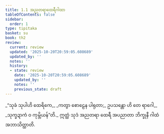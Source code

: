 ```yaml
---
title: 1.1 အညတရာထေရီဂါထာ
tableOfContents: false
sidebar:
  order: 1
type: tipitaka
basket: su
book: th2
review:
  current: review
  updated: '2025-10-20T20:59:05.608689'
  updated_by: ''
  notes: ''
  history:
  - state: review
    date: '2025-10-20T20:59:05.608689'
    updated_by: ''
    notes: ''
    previous_state: draft
---
```



<DynamicBreadcrumb />


<ReviewStatus review={frontmatter.review} showDetails={true} />

<HypothesisAnnotation frontmatter={frontmatter} />

<Division number="1" book="th2" e="ch" v="19" p="377">

<Paragraph number="2" type="verses" book="th2">
_“သုခံ သုပါဟိ ထေရိကေ,_  
_ကတွာ စောဠေန ပါရုတာ;_  
ဥပသန္တော ဟိ တေ ရာဂေါ,_  
_သုက္ခဍာကံ ဝ ကုမ္ဘိယန်”တိ._  

</Paragraph>

<Paragraph number="3" book="th2">
ဣတ္ထံ သုဒံ အညတရာ ထေရီ အပညာတာ ဘိက္ခုနီ ဂါထံ အဘာသိတ္ထာတိ.
</Paragraph>
</Division>